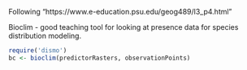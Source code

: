 Following "https://www.e-education.psu.edu/geog489/l3_p4.html"

Bioclim - good teaching tool for looking at presence data for species distribution modeling.

```r
require('dismo')
bc <- bioclim(predictorRasters, observationPoints)
```


